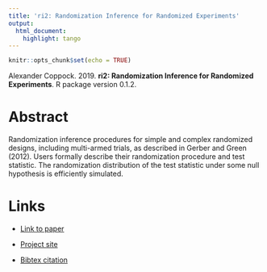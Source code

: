 ```yaml
---
title: 'ri2: Randomization Inference for Randomized Experiments'
output:
  html_document:
    highlight: tango
---
```


```r
knitr::opts_chunk$set(echo = TRUE)
```

Alexander Coppock. 2019. <b>ri2: Randomization Inference for Randomized Experiments</b>. R package version 0.1.2.

# Abstract
Randomization inference procedures for simple and complex randomized designs, including multi-armed trials, as described in Gerber and Green (2012). Users formally describe their randomization procedure and test statistic. The randomization distribution of the test statistic under some null hypothesis is efficiently simulated.

# Links
 - <a href='coppock_2019c.pdf' target='_blank'>Link to paper</a>
 - <a href='http://alexandercoppock.com/ri2/'target='_blank'>Project site</a>


 - <a href='coppock_2019c.bib'target='_blank'>Bibtex citation</a>

